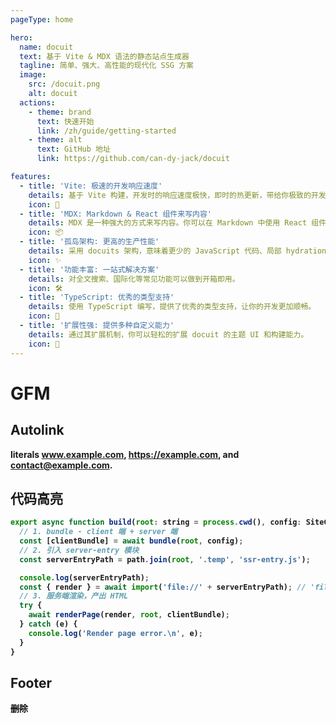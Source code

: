 ```yaml
---
pageType: home

hero:
  name: docuit
  text: 基于 Vite & MDX 语法的静态站点生成器
  tagline: 简单、强大、高性能的现代化 SSG 方案
  image:
    src: /docuit.png
    alt: docuit
  actions:
    - theme: brand
      text: 快速开始
      link: /zh/guide/getting-started
    - theme: alt
      text: GitHub 地址
      link: https://github.com/can-dy-jack/docuit

features:
  - title: 'Vite: 极速的开发响应速度'
    details: 基于 Vite 构建，开发时的响应速度极快，即时的热更新，带给你极致的开发体验。
    icon: 🚀
  - title: 'MDX: Markdown & React 组件来写内容'
    details: MDX 是一种强大的方式来写内容。你可以在 Markdown 中使用 React 组件。
    icon: 📦
  - title: '孤岛架构: 更高的生产性能'
    details: 采用 docuits 架构，意味着更少的 JavaScript 代码、局部 hydration， 从而带来更好的首屏性能。
    icon: ✨
  - title: '功能丰富: 一站式解决方案'
    details: 对全文搜索、国际化等常见功能可以做到开箱即用。
    icon: 🛠️
  - title: 'TypeScript: 优秀的类型支持'
    details: 使用 TypeScript 编写，提供了优秀的类型支持，让你的开发更加顺畅。
    icon: 🔑
  - title: '扩展性强: 提供多种自定义能力'
    details: 通过其扩展机制，你可以轻松的扩展 docuit 的主题 UI 和构建能力。
    icon: 🎨
---
```




<B />

# GFM 

## Autolink 

literals www.example.com, https://example.com, and contact@example.com.


## 代码高亮
```js
export async function build(root: string = process.cwd(), config: SiteConfig) {
  // 1. bundle - client 端 + server 端
  const [clientBundle] = await bundle(root, config);
  // 2. 引入 server-entry 模块
  const serverEntryPath = path.join(root, '.temp', 'ssr-entry.js');

  console.log(serverEntryPath);
  const { render } = await import('file://' + serverEntryPath); // 'file://'   ???
  // 3. 服务端渲染，产出 HTML
  try {
    await renderPage(render, root, clientBundle);
  } catch (e) {
    console.log('Render page error.\n', e);
  }
}
```

## Footer

~~删除~~  


